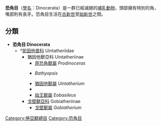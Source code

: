 {{Automatic Taxobox
| name  = 恐角目
| fossil_range = {{Fossil range|晚古新世|晚始新世|晚[[古新世|古新世]] - 晚[[始新世|始新世]]}}
| image = Eobasileus.png
| image_width = 250px
| image_caption =  [[尤因他獸|尤因他獸]]的頭部素描
| status = fossil
| taxon = Dinocerata
| authority = [[Othniel_Charles_Marsh|Marsh]], 1872
}}
'''恐角目'''（[[學名|學名]]：Dinocerata）是一群已經滅絕的[[哺乳動物|哺乳動物]]，頭部擁有特別的角，嘴部則有長牙。恐角目生活在[[古新世|古新世]]至[[始新世|始新世]]之間。

==分類==
* '''恐角目 Dinocerata'''
** †[[犹因他兽科|犹因他兽科]] Uintatheriidae
*** 猶因他獸亞科 Uintatheriinae
**** [[原恐角獸屬|原恐角獸屬]] ''Prodinoceras''
**** {{link-en|深頜獸屬|Bathyopsis}} ''Bathyopsis''
**** [[猶因他獸屬|猶因他獸屬]] ''Uintatherium''
**** ''{{link-en|Tetheopsis}}''
**** [[始王獸屬|始王獸屬]] ''Eobasileus''
*** [[戈壁獸亞科|戈壁獸亞科]] Gobiatheriinae
**** [[戈壁獸屬|戈壁獸屬]] ''Gobiatherium''

{{Taxonbar|from=Q132815}}

[[Category:勞亞獸總目|Category:勞亞獸總目]]
[[Category:恐角目|Category:恐角目]]